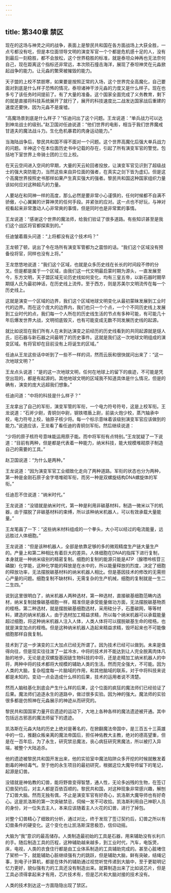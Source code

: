 ```yaml
---
---
---
```

title: 第340章 禁区
---



现在的这场与神灵之间的战争，表面上是黎民共和国在各方面战场上大获全胜，一点亏都没有吃，但是本位面领导文明的演变军官一个个都是危机感十足的人，没有到最后一刻稳胜，都不会放松，这个世界稳胜的标准，就是泰坦众神再也无法奈何自己，现在距离这个指标还非常远，本次陨石撞击海洋，展现了泰坦神灵在元淼掀起战争的能力。让元淼的繁荣被摧毁的能力。

天子盟的上校不禁胆寒，如果要是按照正常的入场，这个世界完全高魔化，自己要面对到底是什么样子恐怖的情况，泰坦诸神干涉元淼的力度又是什么样子。现在也多亏了该任务时间提前了。有了大量的准备。这个国家全面完成了义务教育，剩下的就是直接将科技系统展开了就行了，展开的科技速度比二战发达国家战后重建的速度还要快，因为元淼不是废墟。

“高魔场景到底是什么样子？”任迪问出了这个问题。王龙说道：“单兵战力可以达到神龙战士的级别。”赵卫国对任迪说道：“他们世界的电影，相当于我们世界魔戒甘道夫的魔法战斗力。生化危机暴君的肉身运动能力。”

当海陆战争后，黎民共和国不得不面对一个问题。这个世界高魔化后强大单兵战力的问题。半神这个在本位面历史书中记载的存在，引起了所有演变军官的警觉。包括地下室世界上帝骑士团的三位上校。

在天云空间进入空间的早期，大量的天云轮回者投放，让演变军官见识到了超级战士的强大突防能力，当然这些来自异位面的强者，在真实之剑下皆为虚幻。但是这个高魔世界按照史书那样如果产生真实强大的强者。黎民共和国这种国家组织力量该如何应对这种超凡的力量。

人要站在和同神一样的高度，那么必然是要非常小心谨慎的，任何时候都不自满不骄傲，小心翼翼的计算神灵的任何手段。并紧张的应对。这一点也不好玩，与神对视看起来非常激动人心非常爽的事情，但是同时也是非常累的事情。

王龙说道：“感谢这个世界的魔法师，给我们验证了很多道路。有些知识甚至是我们这个战区将官都探索到的。”

任迪皱着眉头问道：“上将都没有这个技术吗？”

王龙顿了顿，说出了令在场所有演变军管都为之震惊的话。“我们这个区域没有预备役将官，同样也没有上将。”

王龙悠悠地说道：“我们这个区域，也就是众多历史线在长长的时间段不停的分叉。但是都是属于一个区域，由我们这一代文明最启蒙时期为源头，一直发展至今，东方文明，天子盟区域无论历史线如何变化，均有三皇五帝，以新石器时期早期燧人氏为最初神话，在历史线上流传。至于西方，则是苏美尔文明流传在每一个历史线上。

这就是演变一个区域的边界，我们这个区域地球文明变化从最初蒙昧发展到工业时代的边界。而在这个庞大的边界内，我们也只一个个点，一个个不同历史线上发展到工业时代的点，我们每一个人所在的历史线生活的节点有多种可能，有可能几十年后爆发世界大战，文明彻底毁灭，也有可能变成无数不同发展历史线的起源。

就比如说现在我们所有人在未到达演变之前经历的历史线看到的共同起源就是燧人氏，旧石器与新石器之间最明了的历史事件。这就是我们这一次地球文明组成的演变区域。有将官却在目前没有上将诞生的区域。”

任迪从王龙这些话中听到了一些不一样的词，然而云辰和很快就问出来了：“这一次地球文明？”

王龙点头说道：“是的这一次地球文明，任何在地球上的留下的痕迹，不可能是凭空出现的，都是有起源的。其他地球文明的区域我不知道具体是什么情况，但是的确有，演变的庞大远超我们想象。”

任迪问道：“中将的科技是什么样子？”

王龙拿出了自己的军衔，演变军管的军衔，一个电力符号符号，这是上校军衔。王龙说道：“石斧少尉，青铜剑中尉，钢铁塔盾上尉，前装火炮少校，蒸汽轴承中校，电力符号上校，铀原子核少将。每一个标示意味着该级别演变军官应该做到的能力。”说道应该，王龙看了看任迪的青铜剑军衔。然后继续说道：

“少将的原子核符号意味能运用原子能。而中将军衔有点特别。”王龙犹疑了一下说道：“目前有两种，但是都是代表着一种能力，纳米科技，能大规模堆砌原子制造自己的需要的工具。”

赵卫国说道：“为什么是两种。”

王龙说道：“因为演变军官工业细致化走向了两种道路。军衔的状态也分为两种，第一种是金刚石原子金字塔堆砌军衔，而另一种是双螺旋结构DNA螺旋体的军衔。”

任迪忍不住说道：“纳米时代。”

王龙说道：“没错就是纳米时代，第一种是利用非碳基材料，制造一微米以下的机器，由于摆脱了非碳基材料的束缚，所以该种纳米机器人，可以有效承载大量能量。”

王龙笔画了一下：“这些纳米材料组成的一个拳头，大小可以经过的电流能量，远远胜过人体细胞。”

王龙说道：“但是该种机器人，全部是依靠足够的多的微观精度生产链大量生产的。产量上和第二种相比有着巨大的差异。人体细胞在DNA的指挥下进行复制，本身就是一种纳米级别的精密复制。细胞的复制的能源只能是ATP（腺嘌呤核苷三磷酸）化学能，这种化学能的释放是在水中的，所以能量释放的烈度，决定了细胞的释放功率，无法摆脱碳基材料的纳米机器人相比。但是基因技术的修改的无需担心产量的问题。细胞复制不缺材料，无需复杂的生产机械，细胞的复制就是一生二二生四。”

说到这里很明白了，纳米机器人两种选材，第一种选材，直接碳基细胞范畴内选材，纳米复制就像碳基细胞一样，精准但是承受能量做功方面，无法摆脱碳基物质的桎梏，第二种选材，就是摆脱碳基细胞选材，采用硅分子，石墨碳网，等等材料，建造的纳米机器人，由于选材加工精益求精，所以每个纳米机器可以承载能量超过细胞，将这种纳米机器人注入人体，人类人体将可以摆脱碳基生命的桎梏，也就是演变加点的桎梏。但是这种纳米机器人造起来精益求精，毁坏起来也不可能像细胞那样自我复制。

技术到了这一步演变的三大加点已经无所谓了。因为技术已经可以做到。未来是值得向往，但是现实往往泼了一盆冷水，中将的技术并不能达到让人完全脱离肉体凡胎的地步。无论是走双螺旋基因链生物科技的中将，还是走精加工纳米机器人的中将，两种中将的技术都将大规模的辅助人类的生活。然而完全强大，不可能。因为人类的大脑，复杂程度每一片脑域的作用，和其他脑域的联系，对于中将科技来说都是未知的。变动一点会造成什么样的后果，技术的运用者说不清楚。

然而人脑硅基化到底会产生什么样的后果，这个位面的疯狂的魔法师们已经验证了后果。魔法师们追逐永生的道路中，做过很多实验。因为神的强大。魔法师的实验很多都是仿照神在元淼展示的神迹从而研究的。

黎民共和国国家力量开启遗迹的运动下，大地上各种各样的魔法遗迹被开通。其中包括远古邪恶的魔法师留下的遗迹。

凯洛斯在元淼大陆的历史上绝对是著名的，在掀翻魔法帝国中，是三百五十三英雄中的一位，推翻众叛亲离的魔法帝国后，担任神佑教大主教，绝对的德高望重，但是在一百年后，为了永生，研究禁忌魔法，丧心病狂研究黑魔法，所以被打入异端，被整个大陆追杀。

他的遗迹被黎民共和国开发出来，他的实验室中魔法陷阱众多开挖的时候就散发着剧毒的神经毒气。至于他的永生项目的最初研究，根据这位大魔导师留下的笔记，起源是幻兽。

没错就是神佑教的幻兽，能将野兽变得智慧，通人性，无论多凶残的生物，在签订幻兽契约后，对主人都是百依百顺的。黎民共和国，对这种现象非常感兴趣，解刨了幻兽大脑。然而无独有偶，不止是演变军官有好奇心，凯洛斯大魔导师也有好奇心。这是凯洛斯的第一次突破禁忌，伺候一发不可收拾。凯洛斯利用自己神职人员的身份，对一位失去主人，本来应该随着主人火花的幻兽，进行了掉包。

对整个幻兽精心了细致的分析，通过对比，终于发现了签订契约后，幻兽之所以有幻兽条件的硬变化。这个变化也让凯洛斯深思极恐，信仰动摇。

大脑为“我”意识的最高储存。人类制造最初始的工具是石器，用来辅助没有长利爪的手。随后制造工具的历程，这种辅助越来越多，到工业时代，汽车，电饭煲，床，电视，人类的衣食住行都是由工业体系制造的工具辅助完成的。甚至心脏堵住了架桥一下，就能辅助心脏继续强有力的跳跃，但是辅助大脑，鲜有突破，结绳记事，到电子计算机，都是在体外的辅助通过视觉听觉传递到大脑中，至于更聪明记忆力更好，貌似强有力的工具还没有制造出来。就算制造出来了比如说芯片，但是工具必须得拿起来才有用，芯片技术有，但是芯片和大脑对接的技术没有。

人类的技术到达这一方面隐隐出现了禁区。